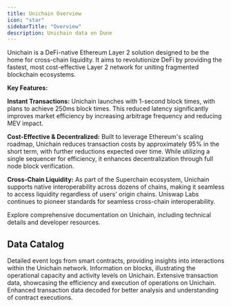 ```yaml
---
title: Unichain Overview
icon: "star"
sidebarTitle: "Overview"
description: Unichain data on Dune
---
```


Unichain is a DeFi-native Ethereum Layer 2 solution designed to be the home for cross-chain liquidity. It aims to revolutionize DeFi by providing the fastest, most cost-effective Layer 2 network for uniting fragmented blockchain ecosystems.

**Key Features:**

**Instant Transactions:**
Unichain launches with 1-second block times, with plans to achieve 250ms block times. This reduced latency significantly improves market efficiency by increasing arbitrage frequency and reducing MEV impact.

**Cost-Effective & Decentralized:**
Built to leverage Ethereum's scaling roadmap, Unichain reduces transaction costs by approximately 95% in the short term, with further reductions expected over time. While utilizing a single sequencer for efficiency, it enhances decentralization through full node block verification.

**Cross-Chain Liquidity:**
As part of the Superchain ecosystem, Unichain supports native interoperability across dozens of chains, making it seamless to access liquidity regardless of users' origin chains. Uniswap Labs continues to pioneer standards for seamless cross-chain interoperability.

<CardGroup cols={1}>
  <Card title="Unichain documentation" icon="link" href="https://docs.unichain.org/docs">
    Explore comprehensive documentation on Unichain, including technical details and developer resources.
  </Card>
</CardGroup>

## Data Catalog

<CardGroup cols={2}>
  <Card title="Logs" icon="bolt" href="./raw/logs">
    Detailed event logs from smart contracts, providing insights into interactions within the Unichain network.
  </Card>
  <Card title="Blocks" icon="cubes" href="./raw/blocks">
    Information on blocks, illustrating the operational capacity and activity levels on Unichain.
  </Card>
  <Card title="Transactions" icon="message-arrow-up" href="./raw/transactions">
    Extensive transaction data, showcasing the efficiency and execution of operations on Unichain.
  </Card>
  <Card title="decoded" icon="file" href="./decoded/overview">
    Enhanced transaction data decoded for better analysis and understanding of contract executions.
  </Card>
</CardGroup>